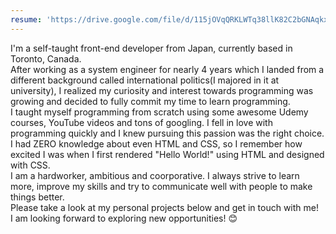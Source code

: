 ```yaml
---
resume: 'https://drive.google.com/file/d/115jOVqQRKLWTq38llK82C2bGNAqkxCVW/view'
---
```


I'm a self-taught front-end developer from Japan, currently based in Toronto, Canada.<br />
After working as a system engineer for nearly 4 years which I landed from a different background called international politics(I majored in it at university), I realized my curiosity and interest towards programming was growing and decided to fully commit my time to learn programming.<br />
I taught myself programming from scratch using some awesome Udemy courses, YouTube videos and tons of googling. I fell in love with programming quickly and I knew pursuing this passion was the right choice. I had ZERO knowledge about even HTML and CSS, so I remember how excited I was when I first rendered "Hello World!" using HTML and designed with CSS.<br />
I am a hardworker, ambitious and coorporative. I always strive to learn more, improve my skills and try to communicate well with people to make things better.<br />
Please take a look at my personal projects below and get in touch with me!<br />
I am looking forward to exploring new opportunities! 😊<br />
